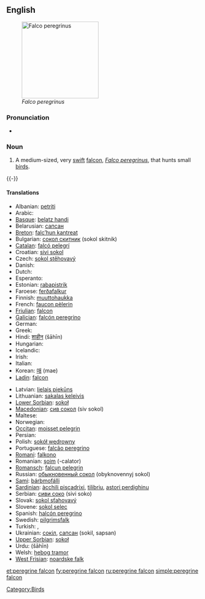 {{wikipedia|Peregrine Falcon}}
==English==
[[Image:PeregrineFalcon.jpg|thumb|right|200px|''Falco peregrinus'']]

===Pronunciation===
* {{IPA|/'pɛɻɛgɻaɪn'fælkɒn/}}

===Noun===
{{en-noun|sg=[[peregrine]] [[falcon]]}}

# A medium-sized, very [[swift]] [[falcon]], ''[[Falco peregrinus]]'', that hunts small [[bird]]s.

{{-}}

====Translations====
{{trans-top|Falco peregrinus}}
* Albanian: [[petriti]]
* Arabic: {{t-|ar|شاهين|tr=šāhīn|sc=Arab}}
* [[Basque]]: [[belatz handi]]
* Belarusian: [[сапсан]]
* [[Breton]]: [[falc’hun kantreat]]
* Bulgarian: [[сокол скитник]] (sokol skitnik)
* [[Catalan]]: [[falcó pelegrí]]
* Croatian: [[sivi sokol]]
* Czech: [[sokol stěhovavý]]
* Danish: {{t-|da|vandrefalk|c}}
* Dutch: {{t+|nl|slechtvalk|m}}
* Esperanto: {{t-|eo|falko|xs=Esperanto}}
* Estonian: [[rabapistrik]]
* Faroese: [[ferðafalkur]]
* Finnish: [[muuttohaukka]]
* French: [[faucon pèlerin]] {{m}}
* [[Friulian]]: [[falcon]]
* [[Galician]]: [[falcón peregrino]]
* German: {{t+|de|Wanderfalke|m}}
* Greek: {{t+|el|πετρίτης|m|tr=petritis|sc=Grek}}
* Hindi: [[शाहीन]] (šāhīn)
* Hungarian: {{t-|hu|vándorsólyom}}
* Icelandic: {{t+|is|förufálki}}
* Irish: {{t+|ga|fabhcún gorm|xs=Irish}}
* Italian: {{t-|it|falco pellegrino|m}}
* Korean: [[매]] (mae)
* [[Ladin]]: [[falcon]]
{{trans-mid}}
* Latvian: [[lielais piekūns]]
* Lithuanian: [[sakalas keleivis]]
* [[Lower Sorbian]]: [[sokoł]]
* [[Macedonian]]: [[сив сокол]] (siv sokol)
* Maltese: {{t-|mt|bies|xs=Maltese}}
* Norwegian: {{t+|no|vandrefalk}}
* [[Occitan]]: [[moisset pelegrin]]
* Persian: {{t+|fa|شاهین|tr=šāhīn|sc=fa-Arab|xs=Persian}}
* Polish: [[sokół wędrowny]]
* Portuguese: [[falcão peregrino]]
* [[Romani]]: [[falkono]] {{m}}
* Romanian: [[şoim]] (-calator)
* [[Romansch]]: [[falcun pelegrin]]
* Russian: [[обыкновенный сокол]] (obyknovennyj sokol)
* [[Sami]]: [[bárbmofálli]]
* [[Sardinian]]: [[àcchili piscadrixi]], [[tilibriu]], [[astori perdighinu]]
* Serbian: [[сиви соко]] (sivi soko)
* Slovak: [[sokol sťahovavý]]
* Slovene: [[sokol selec]] {{m}}
* Spanish: [[halcón peregrino]] {{m}}
* Swedish: [[pilgrimsfalk]]
* Turkish: {{t+|tr|doğan}}, {{t-|tr|gökdoğan}}
* Ukrainian: [[сокіл]], [[сапсан]] (sokil, sapsan)
* [[Upper Sorbian]]: [[sokoł]]
* Urdu: {{ur-Arab|[[شاہین]]}} (šāhīn)
* Welsh: [[hebog tramor]]
* [[West Frisian]]: [[noardske falk]]
{{trans-bottom}}

[[Category:Birds]]

[[et:peregrine falcon]]
[[fy:peregrine falcon]]
[[ru:peregrine falcon]]
[[simple:peregrine falcon]]